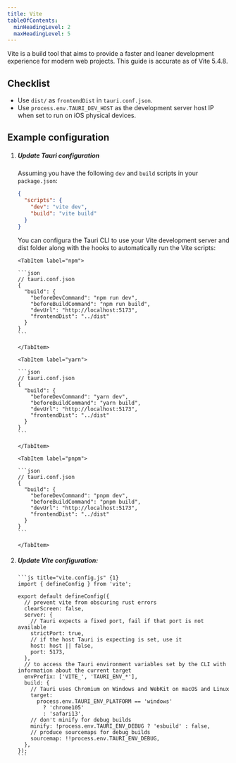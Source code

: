 ```yaml
---
title: Vite
tableOfContents:
  minHeadingLevel: 2
  maxHeadingLevel: 5
---
```



Vite is a build tool that aims to provide a faster and leaner development experience for modern web projects.
This guide is accurate as of Vite 5.4.8.

## Checklist

- Use `dist/` as `frontendDist` in `tauri.conf.json`.
- Use `process.env.TAURI_DEV_HOST` as the development server host IP when set to run on iOS physical devices.

## Example configuration

<Steps>

1.  ##### Update Tauri configuration

    Assuming you have the following `dev` and `build` scripts in your `package.json`:

    ```json
    {
      "scripts": {
        "dev": "vite dev",
        "build": "vite build"
      }
    }
    ```

    You can configura the Tauri CLI to use your Vite development server and dist folder
    along with the hooks to automatically run the Vite scripts:

    <Tabs>

        <TabItem label="npm">

        ```json
        // tauri.conf.json
        {
          "build": {
            "beforeDevCommand": "npm run dev",
            "beforeBuildCommand": "npm run build",
            "devUrl": "http://localhost:5173",
            "frontendDist": "../dist"
          }
        }
        ```

        </TabItem>

        <TabItem label="yarn">

        ```json
        // tauri.conf.json
        {
          "build": {
            "beforeDevCommand": "yarn dev",
            "beforeBuildCommand": "yarn build",
            "devUrl": "http://localhost:5173",
            "frontendDist": "../dist"
          }
        }
        ```

        </TabItem>

        <TabItem label="pnpm">

        ```json
        // tauri.conf.json
        {
          "build": {
            "beforeDevCommand": "pnpm dev",
            "beforeBuildCommand": "pnpm build",
            "devUrl": "http://localhost:5173",
            "frontendDist": "../dist"
          }
        }
        ```

        </TabItem>

    </Tabs>

1.  ##### Update Vite configuration:

        ```js title="vite.config.js" {1}
        import { defineConfig } from 'vite';

        export default defineConfig({
          // prevent vite from obscuring rust errors
          clearScreen: false,
          server: {
            // Tauri expects a fixed port, fail if that port is not available
            strictPort: true,
            // if the host Tauri is expecting is set, use it
            host: host || false,
            port: 5173,
          },
          // to access the Tauri environment variables set by the CLI with information about the current target
          envPrefix: ['VITE_', 'TAURI_ENV_*'],
          build: {
            // Tauri uses Chromium on Windows and WebKit on macOS and Linux
            target:
              process.env.TAURI_ENV_PLATFORM == 'windows'
                ? 'chrome105'
                : 'safari13',
            // don't minify for debug builds
            minify: !process.env.TAURI_ENV_DEBUG ? 'esbuild' : false,
            // produce sourcemaps for debug builds
            sourcemap: !!process.env.TAURI_ENV_DEBUG,
          },
        });
        ```

</Steps>
